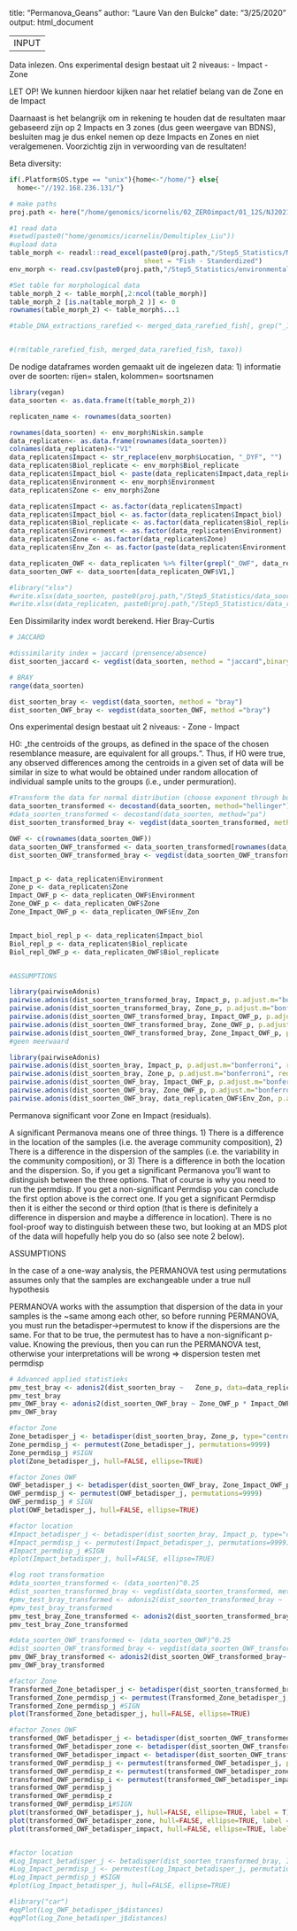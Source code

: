 
title: "Permanova_Geans"
author: "Laure Van den Bulcke"
date: "3/25/2020"
output: html_document

------
INPUT 
------

Data inlezen. 
Ons experimental design bestaat uit 2 niveaus:
- Impact
- Zone

LET OP! 
We kunnen hierdoor kijken naar het relatief belang van de Zone en de Impact

Daarnaast is het belangrijk om in rekening te houden dat de resultaten maar gebaseerd zijn op 2 Impacts en 3 zones (dus geen weergave van BDNS), besluiten mag je dus enkel nemen op deze Impacts en Zones en niet veralgemenen. Voorzichtig zijn in verwoording van de resultaten!


Beta diversity: 
```r
if(.Platform$OS.type == "unix"){home<-"/home/"} else{
  home<-"//192.168.236.131/"}

# make paths
proj.path <- here("/home/genomics/icornelis/02_ZEROimpact/01_12S/NJ2021/MiFish-UE_run2")

#1 read data
#setwd(paste0("home/genomics/icornelis/Demultiplex_Liu"))
#upload data
table_morph <- readxl::read_excel(paste0(proj.path,"/Step5_Statistics/Morphology_Abundancy_Standerdized.xlsx"),
                                  sheet = "Fish - Standerdized")
env_morph <- read.csv(paste0(proj.path,"/Step5_Statistics/environmental_data_morph.csv"),  header=TRUE, sep=";")

#Set table for morphological data
table_morph_2 <- table_morph[,2:ncol(table_morph)]
table_morph_2 [is.na(table_morph_2 )] <- 0
rownames(table_morph_2) <- table_morph$...1

#table_DNA_extractions_rarefied <- merged_data_rarefied_fish[, grep("_1", colnames(merged_data_rarefied_fish))]


#(rm(table_rarefied_fish, merged_data_rarefied_fish, taxo))
```


De nodige dataframes worden gemaakt uit de ingelezen data:
1) informatie over de soorten: rijen= stalen, kolommen= soortsnamen

```r
library(vegan)
data_soorten <- as.data.frame(t(table_morph_2))

replicaten_name <- rownames(data_soorten)

rownames(data_soorten) <- env_morph$Niskin.sample
data_replicaten<- as.data.frame(rownames(data_soorten))
colnames(data_replicaten)<-"V1"
data_replicaten$Impact <- str_replace(env_morph$Location, "_DYF", "")
data_replicaten$Biol_replicate <- env_morph$Biol_replicate
data_replicaten$Impact_biol <- paste(data_replicaten$Impact,data_replicaten$Biol_replicate,sep="_")
data_replicaten$Environment <- env_morph$Environment
data_replicaten$Zone <- env_morph$Zone

data_replicaten$Impact <- as.factor(data_replicaten$Impact)
data_replicaten$Impact_biol <- as.factor(data_replicaten$Impact_biol)
data_replicaten$Biol_replicate <- as.factor(data_replicaten$Biol_replicate)
data_replicaten$Environment <- as.factor(data_replicaten$Environment)
data_replicaten$Zone <- as.factor(data_replicaten$Zone)
data_replicaten$Env_Zon <- as.factor(paste(data_replicaten$Environment,data_replicaten$Zone,sep="-"))

data_replicaten_OWF <- data_replicaten %>% filter(grepl("_OWF", data_replicaten$Environment))
data_soorten_OWF <- data_soorten[data_replicaten_OWF$V1,]

#library("xlsx")
#write.xlsx(data_soorten, paste0(proj.path,"/Step5_Statistics/data_soorten.xlsx"), sheetName = "Sheet1", col.names = TRUE, row.names = TRUE, append = FALSE)
#write.xlsx(data_replicaten, paste0(proj.path,"/Step5_Statistics/data_replicaten.xlsx"), sheetName = "Sheet1", col.names = TRUE, row.names = FALSE, append = FALSE)

```



Een Dissimilarity index wordt berekend. Hier Bray-Curtis

```R
# JACCARD

#dissimilarity index = jaccard (prensence/absence)
dist_soorten_jaccard <- vegdist(data_soorten, method = "jaccard",binary=TRUE) 

# BRAY
range(data_soorten)

dist_soorten_bray <- vegdist(data_soorten, method = "bray") 
dist_soorten_OWF_bray <- vegdist(data_soorten_OWF, method ="bray")


```

Ons experimental design bestaat uit 2 niveaus:
- Zone
- Impact

H0: „the centroids of the groups, as defined in the space of the chosen resemblance measure, are equivalent for all groups.“. Thus, if H0 were true, any observed differences among the centroids in a given set of data will be similar in size to what would be obtained under random allocation of individual sample units to the groups (i.e., under permuration).

```R

#Transform the data for normal distribution (choose exponent through box-cox transformation test)
data_soorten_transformed <- decostand(data_soorten, method="hellinger")
#data_soorten_transformed <- decostand(data_soorten, method="pa")
dist_soorten_transformed_bray <- vegdist(data_soorten_transformed, method = "bray",binary=F) 

OWF <- c(rownames(data_soorten_OWF))
data_soorten_OWF_transformed <- data_soorten_transformed[rownames(data_soorten_transformed) %in% OWF,]
dist_soorten_OWF_transformed_bray <- vegdist(data_soorten_OWF_transformed, method = "bray",binary=F) 


Impact_p <- data_replicaten$Environment
Zone_p <- data_replicaten$Zone
Impact_OWF_p <- data_replicaten_OWF$Environment
Zone_OWF_p <- data_replicaten_OWF$Zone
Zone_Impact_OWF_p <- data_replicaten_OWF$Env_Zon


Impact_biol_repl_p <- data_replicaten$Impact_biol
Biol_repl_p <- data_replicaten$Biol_replicate
Biol_repl_OWF_p <- data_replicaten_OWF$Biol_replicate


#ASSUMPTIONS

library(pairwiseAdonis)
pairwise.adonis(dist_soorten_transformed_bray, Impact_p, p.adjust.m="bonferroni", reduce=NULL, perm=9999)
pairwise.adonis(dist_soorten_transformed_bray, Zone_p, p.adjust.m="bonferroni", reduce=NULL, perm=9999)
pairwise.adonis(dist_soorten_OWF_transformed_bray, Impact_OWF_p, p.adjust.m="bonferroni", reduce=NULL, perm=9999)
pairwise.adonis(dist_soorten_OWF_transformed_bray, Zone_OWF_p, p.adjust.m="bonferroni", reduce=NULL, perm=9999)
pairwise.adonis(dist_soorten_OWF_transformed_bray, Zone_Impact_OWF_p, p.adjust.m="bonferroni", reduce=NULL, perm=9999)
#geen meerwaard

library(pairwiseAdonis)
pairwise.adonis(dist_soorten_bray, Impact_p, p.adjust.m="bonferroni", reduce=NULL, perm=9999)
pairwise.adonis(dist_soorten_bray, Zone_p, p.adjust.m="bonferroni", reduce=NULL, perm=9999)
pairwise.adonis(dist_soorten_OWF_bray, Impact_OWF_p, p.adjust.m="bonferroni", reduce=NULL, perm=9999)
pairwise.adonis(dist_soorten_OWF_bray, Zone_OWF_p, p.adjust.m="bonferroni", reduce=NULL, perm=9999)
pairwise.adonis(dist_soorten_OWF_bray, data_replicaten_OWF$Env_Zon, p.adjust.m="bonferroni", reduce=NULL, perm=9999)

```

Permanova significant voor Zone en Impact (residuals).

A significant Permanova means one of three things. 1) There is a difference in the location of the samples (i.e. the average community composition), 2) There is a difference in the dispersion of the samples (i.e. the variability in the community composition), or 3) There is a difference in both the location and the dispersion.
So, if you get a significant Permanova you'll want to distinguish between the three options. That of course is why you need to run the permdisp. If you get a non-significant Permdisp you can conclude the first option above is the correct one. If you get a significant Permdisp then it is either the second or third option (that is there is definitely a difference in dispersion and maybe a difference in location). There is no fool-proof way to distinguish between these two, but looking at an MDS plot of the data will hopefully help you do so (also see note 2 below).

ASSUMPTIONS

In the case of a one-way analysis, the PERMANOVA test using
permutations assumes only that the samples are exchangeable under a true null hypothesis

PERMANOVA works with the assumption that dispersion of the data in your samples is the ~same among each other, so before running PERMANOVA, you must run the betadisper->permutest to know if the dispersions are the same. For that to be true, the permutest has to have a non-significant p-value. Knowing the previous, then you can run the PERMANOVA test, otherwise your interpretations will be wrong
=> dispersion testen met permdisp

```R

# Advanced applied statistieks
pmv_test_bray <- adonis2(dist_soorten_bray ~   Zone_p, data=data_replicaten, permutations=9999)
pmv_test_bray
pmv_OWF_bray <- adonis2(dist_soorten_OWF_bray ~ Zone_OWF_p * Impact_OWF_p * Zone_OWF_p/Impact_OWF_p, data=data_replicaten_OWF, permutations = 9999)
pmv_OWF_bray

#factor Zone
Zone_betadisper_j <- betadisper(dist_soorten_bray, Zone_p, type="centroid")
Zone_permdisp_j <- permutest(Zone_betadisper_j, permutations=9999)
Zone_permdisp_j #SIGN
plot(Zone_betadisper_j, hull=FALSE, ellipse=TRUE)

#factor Zones OWF
OWF_betadisper_j <- betadisper(dist_soorten_OWF_bray, Zone_Impact_OWF_p, type="centroid")
OWF_permdisp_j <- permutest(OWF_betadisper_j, permutations=9999)
OWF_permdisp_j # SIGN
plot(OWF_betadisper_j, hull=FALSE, ellipse=TRUE)

#factor location
#Impact_betadisper_j <- betadisper(dist_soorten_bray, Impact_p, type="centroid")
#Impact_permdisp_j <- permutest(Impact_betadisper_j, permutations=9999)
#Impact_permdisp_j #SIGN
#plot(Impact_betadisper_j, hull=FALSE, ellipse=TRUE)

#log root transformation
#data_soorten_transformed <- (data_soorten)^0.25
#dist_soorten_transformed_bray <- vegdist(data_soorten_transformed, method = "bray",binary=TRUE) 
#pmv_test_bray_transformed <- adonis2(dist_soorten_transformed_bray ~   Impact_p, data=data_replicaten, permutations=9999)
#pmv_test_bray_transformed
pmv_test_bray_Zone_transformed <- adonis2(dist_soorten_transformed_bray ~   Zone_p, data=data_replicaten, permutations=9999)
pmv_test_bray_Zone_transformed

#data_soorten_OWF_transformed <- (data_soorten_OWF)^0.25
#dist_soorten_OWF_transformed_bray <- vegdist(data_soorten_OWF_transformed, method = "bray",binary=TRUE) 
pmv_OWF_bray_transformed <- adonis2(dist_soorten_OWF_transformed_bray~ Zone_OWF_p * Impact_OWF_p * Zone_OWF_p/Impact_OWF_p, data=data_replicaten_OWF, permutations = 9999)
pmv_OWF_bray_transformed

#factor Zone
Transformed_Zone_betadisper_j <- betadisper(dist_soorten_transformed_bray, Zone_p, type="centroid")
Transformed_Zone_permdisp_j <- permutest(Transformed_Zone_betadisper_j, permutations=9999)
Transformed_Zone_permdisp_j #SIGN
plot(Transformed_Zone_betadisper_j, hull=FALSE, ellipse=TRUE)

#factor Zones OWF
transformed_OWF_betadisper_j <- betadisper(dist_soorten_OWF_transformed_bray, Zone_Impact_OWF_p, type="centroid")
transformed_OWF_betadisper_zone <- betadisper(dist_soorten_OWF_transformed_bray, Zone_OWF_p, type="centroid")
transformed_OWF_betadisper_impact <- betadisper(dist_soorten_OWF_transformed_bray, Impact_OWF_p, type="centroid")
transformed_OWF_permdisp_j <- permutest(transformed_OWF_betadisper_j, permutations=9999)
transformed_OWF_permdisp_z <- permutest(transformed_OWF_betadisper_zone, permutations=9999)
transformed_OWF_permdisp_i <- permutest(transformed_OWF_betadisper_impact, permutations=9999)
transformed_OWF_permdisp_j
transformed_OWF_permdisp_z
transformed_OWF_permdisp_i#SIGN
plot(transformed_OWF_betadisper_j, hull=FALSE, ellipse=TRUE, label = T)
plot(transformed_OWF_betadisper_zone, hull=FALSE, ellipse=TRUE, label = T)
plot(transformed_OWF_betadisper_impact, hull=FALSE, ellipse=TRUE, label = T)


#factor location
#Log_Impact_betadisper_j <- betadisper(dist_soorten_transformed_bray, Impact_p, type="centroid")
#Log_Impact_permdisp_j <- permutest(Log_Impact_betadisper_j, permutations=9999)
#Log_Impact_permdisp_j #SIGN
#plot(Log_Impact_betadisper_j, hull=FALSE, ellipse=TRUE)

#library("car")
#qqPlot(Log_OWF_betadisper_j$distances)
#qqPlot(Log_Zone_betadisper_j$distances)
```
